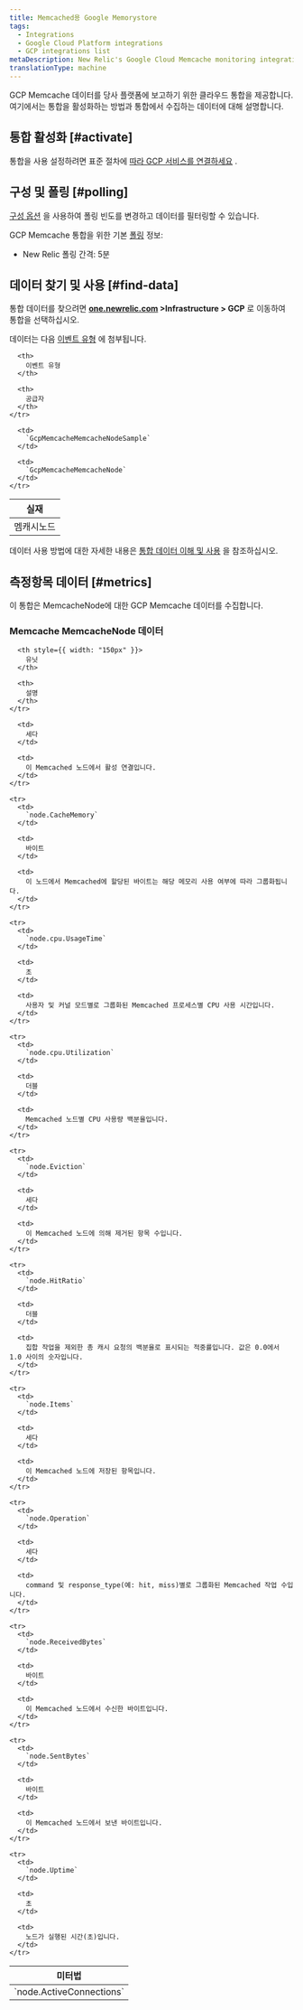 ```yaml
---
title: Memcached용 Google Memorystore
tags:
  - Integrations
  - Google Cloud Platform integrations
  - GCP integrations list
metaDescription: New Relic's Google Cloud Memcache monitoring integration.
translationType: machine
---
```


GCP Memcache 데이터를 당사 플랫폼에 보고하기 위한 클라우드 통합을 제공합니다. 여기에서는 통합을 활성화하는 방법과 통합에서 수집하는 데이터에 대해 설명합니다.

## 통합 활성화 [#activate]

통합을 사용 설정하려면 표준 절차에 [따라 GCP 서비스를 연결하세요](/docs/connect-google-cloud-platform-services-infrastructure) .

## 구성 및 폴링 [#polling]

[구성 옵션](/docs/integrations/new-relic-integrations/getting-started/configure-polling-frequency-data-collection-cloud-integrations) 을 사용하여 폴링 빈도를 변경하고 데이터를 필터링할 수 있습니다.

GCP Memcache 통합을 위한 기본 [폴링](/docs/integrations/google-cloud-platform-integrations/getting-started/polling-intervals-gcp-integrations) 정보:

* New Relic 폴링 간격: 5분

## 데이터 찾기 및 사용 [#find-data]

통합 데이터를 찾으려면 **[one.newrelic.com](https://one.newrelic.com) >Infrastructure > GCP** 로 이동하여 통합을 선택하십시오.

데이터는 다음 [이벤트 유형](/docs/data-apis/understand-data/new-relic-data-types/#event-data) 에 첨부됩니다.

<table>
  <thead>
    <tr>
      <th>
        실재
      </th>

      <th>
        이벤트 유형
      </th>

      <th>
        공급자
      </th>
    </tr>
  </thead>

  <tbody>
    <tr>
      <td>
        멤캐시노드
      </td>

      <td>
        `GcpMemcacheMemcacheNodeSample`
      </td>

      <td>
        `GcpMemcacheMemcacheNode`
      </td>
    </tr>
  </tbody>
</table>

데이터 사용 방법에 대한 자세한 내용은 [통합 데이터 이해 및 사용](/docs/infrastructure/integrations/find-use-infrastructure-integration-data) 을 참조하십시오.

## 측정항목 데이터 [#metrics]

이 통합은 MemcacheNode에 대한 GCP Memcache 데이터를 수집합니다.

### Memcache MemcacheNode 데이터

<table>
  <thead>
    <tr>
      <th style={{ width: "275px" }}>
        미터법
      </th>

      <th style={{ width: "150px" }}>
        유닛
      </th>

      <th>
        설명
      </th>
    </tr>
  </thead>

  <tbody>
    <tr>
      <td>
        `node.ActiveConnections`
      </td>

      <td>
        세다
      </td>

      <td>
        이 Memcached 노드에서 활성 연결입니다.
      </td>
    </tr>

    <tr>
      <td>
        `node.CacheMemory`
      </td>

      <td>
        바이트
      </td>

      <td>
        이 노드에서 Memcached에 할당된 바이트는 해당 메모리 사용 여부에 따라 그룹화됩니다.
      </td>
    </tr>

    <tr>
      <td>
        `node.cpu.UsageTime`
      </td>

      <td>
        초
      </td>

      <td>
        사용자 및 커널 모드별로 그룹화된 Memcached 프로세스별 CPU 사용 시간입니다.
      </td>
    </tr>

    <tr>
      <td>
        `node.cpu.Utilization`
      </td>

      <td>
        더블
      </td>

      <td>
        Memcached 노드별 CPU 사용량 백분율입니다.
      </td>
    </tr>

    <tr>
      <td>
        `node.Eviction`
      </td>

      <td>
        세다
      </td>

      <td>
        이 Memcached 노드에 의해 제거된 항목 수입니다.
      </td>
    </tr>

    <tr>
      <td>
        `node.HitRatio`
      </td>

      <td>
        더블
      </td>

      <td>
        집합 작업을 제외한 총 캐시 요청의 백분율로 표시되는 적중률입니다. 값은 0.0에서 1.0 사이의 숫자입니다.
      </td>
    </tr>

    <tr>
      <td>
        `node.Items`
      </td>

      <td>
        세다
      </td>

      <td>
        이 Memcached 노드에 저장된 항목입니다.
      </td>
    </tr>

    <tr>
      <td>
        `node.Operation`
      </td>

      <td>
        세다
      </td>

      <td>
        command 및 response_type(예: hit, miss)별로 그룹화된 Memcached 작업 수입니다.
      </td>
    </tr>

    <tr>
      <td>
        `node.ReceivedBytes`
      </td>

      <td>
        바이트
      </td>

      <td>
        이 Memcached 노드에서 수신한 바이트입니다.
      </td>
    </tr>

    <tr>
      <td>
        `node.SentBytes`
      </td>

      <td>
        바이트
      </td>

      <td>
        이 Memcached 노드에서 보낸 바이트입니다.
      </td>
    </tr>

    <tr>
      <td>
        `node.Uptime`
      </td>

      <td>
        초
      </td>

      <td>
        노드가 실행된 시간(초)입니다.
      </td>
    </tr>
  </tbody>
</table>